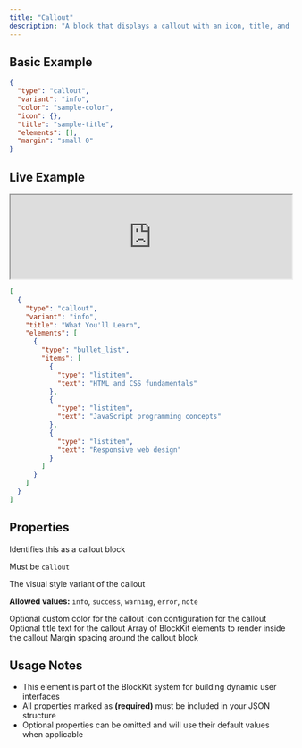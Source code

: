 ```yaml
---
title: "Callout"
description: "A block that displays a callout with an icon, title, and content to highlight important information"
---
```


## Basic Example

```json
{
  "type": "callout",
  "variant": "info",
  "color": "sample-color",
  "icon": {},
  "title": "sample-title",
  "elements": [],
  "margin": "small 0"
}
```

## Live Example

<iframe 
  src="http://localhost:4000/elements/blockkit/renderer?data=eyJhbGciOiJub25lIiwidHlwIjoiSldUIn0.eyJibG9ja3NKc29uIjoiW3tcInR5cGVcIjpcImNhbGxvdXRcIixcInZhcmlhbnRcIjpcImluZm9cIixcInRpdGxlXCI6XCJXaGF0IFlvdSdsbCBMZWFyblwiLFwiZWxlbWVudHNcIjpbe1widHlwZVwiOlwiYnVsbGV0X2xpc3RcIixcIml0ZW1zXCI6W3tcInR5cGVcIjpcImxpc3RpdGVtXCIsXCJ0ZXh0XCI6XCJIVE1MIGFuZCBDU1MgZnVuZGFtZW50YWxzXCJ9LHtcInR5cGVcIjpcImxpc3RpdGVtXCIsXCJ0ZXh0XCI6XCJKYXZhU2NyaXB0IHByb2dyYW1taW5nIGNvbmNlcHRzXCJ9LHtcInR5cGVcIjpcImxpc3RpdGVtXCIsXCJ0ZXh0XCI6XCJSZXNwb25zaXZlIHdlYiBkZXNpZ25cIn1dfV19XSJ9."
  width="100%" 
  height="150"
  class="elements-example"
></iframe>

```json Example Code expandable
[
  {
    "type": "callout",
    "variant": "info",
    "title": "What You'll Learn",
    "elements": [
      {
        "type": "bullet_list",
        "items": [
          {
            "type": "listitem",
            "text": "HTML and CSS fundamentals"
          },
          {
            "type": "listitem",
            "text": "JavaScript programming concepts"
          },
          {
            "type": "listitem",
            "text": "Responsive web design"
          }
        ]
      }
    ]
  }
]
```

## Properties

<ParamField path="type" type="string" required="true" >
  Identifies this as a callout block

Must be <code>callout</code>
</ParamField>

<ParamField path="variant" type="string" required="false" default="info">
  The visual style variant of the callout

**Allowed values:** `info`, `success`, `warning`, `error`, `note`
</ParamField>

<ParamField path="color" type="string" required="false" >
  Optional custom color for the callout
</ParamField>

<ParamField path="icon" type="object" required="false" >
  Icon configuration for the callout
</ParamField>

<ParamField path="title" type="string" required="false" >
  Optional title text for the callout
</ParamField>

<ParamField path="elements" type="array" required="true" >
  Array of BlockKit elements to render inside the callout
</ParamField>

<ParamField path="margin" type="string" required="false" default="small 0">
  Margin spacing around the callout block
</ParamField>


## Usage Notes

- This element is part of the BlockKit system for building dynamic user interfaces
- All properties marked as **(required)** must be included in your JSON structure
- Optional properties can be omitted and will use their default values when applicable

